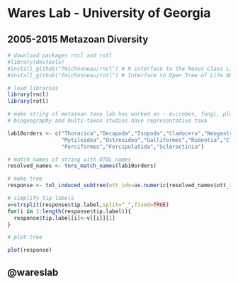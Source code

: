 Wares Lab - University of Georgia
========================================================

## 2005-2015 Metazoan Diversity

```r

# download packages rncl and rotl
#library(devtools)
#install_github("fmichonneau/rncl") # R interface to the Nexus Class Library
#install_github("fmichonneau/rotl") # Interface to Open Tree of Life API

# load libraries
library(rncl)
library(rotl)

# make string of metazoan taxa lab has worked on - microbes, fungi, plants, parasites excluded
# biogeography and multi-taxon studies have representative taxa

lab10orders <- c("Thoracica","Decapoda","Isopoda","Cladocera","Neogastropoda","Unionoidea",
                 "Mytiloidea","Ostreoidea","Galliformes","Rodentia","Clupeiformes","Cypriniformes",
                 "Perciformes","Forcipulatida","Scleractinia")

# match names of string with OTOL names
resolved_names <- tnrs_match_names(lab10orders)

# make tree
response <- tol_induced_subtree(ott_ids=as.numeric(resolved_names$ott_id), parser="phytools")

# simplify tip labels
v=strsplit(response$tip.label,split="_",fixed=TRUE)
for(i in 1:length(response$tip.label)){
  response$tip.label[i]<-v[[i]][1]
}

# plot tree

plot(response)
```

## @wareslab

